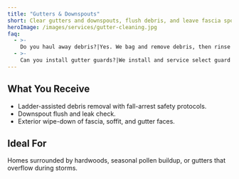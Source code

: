 ```yaml
---
title: "Gutters & Downspouts"
short: Clear gutters and downspouts, flush debris, and leave fascia spotless.
heroImage: /images/services/gutter-cleaning.jpg
faq:
  - >-
    Do you haul away debris?|Yes. We bag and remove debris, then rinse the system to verify flow.
  - >-
    Can you install gutter guards?|We install and service select guard systems; ask for a tailored quote during your visit.
---
```


## What You Receive

- Ladder-assisted debris removal with fall-arrest safety protocols.
- Downspout flush and leak check.
- Exterior wipe-down of fascia, soffit, and gutter faces.

## Ideal For

Homes surrounded by hardwoods, seasonal pollen buildup, or gutters that overflow during storms.
